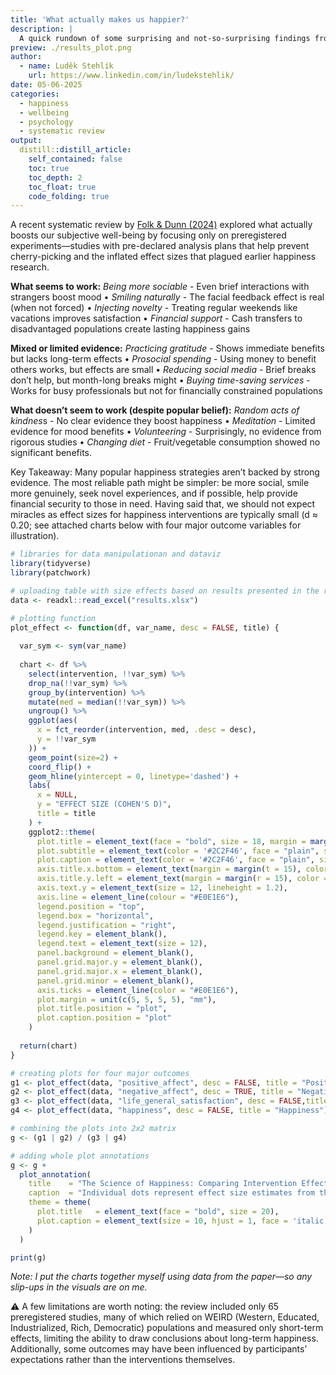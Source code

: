 ```yaml
---
title: 'What actually makes us happier?'
description: |
  A quick rundown of some surprising and not-so-surprising findings from a recent systematic review on how well happiness interventions work.    
preview: ./results_plot.png    
author:
  - name: Luděk Stehlík
    url: https://www.linkedin.com/in/ludekstehlik/
date: 05-06-2025
categories:
  - happiness
  - wellbeing
  - psychology
  - systematic review
output:
  distill::distill_article:
    self_contained: false
    toc: true
    toc_depth: 2
    toc_float: true
    code_folding: true
---
```


A recent systematic review by [Folk & Dunn (2024)](https://www.annualreviews.org/content/journals/10.1146/annurev-psych-022423-030818){target="_blank"} explored what actually boosts our subjective well-being by focusing only on preregistered experiments—studies with pre-declared analysis plans that help prevent cherry-picking and the inflated effect sizes that plagued earlier happiness research.

**What seems to work:** *Being more sociable* - Even brief interactions with strangers boost mood • *Smiling naturally* - The facial feedback effect is real (when not forced) • *Injecting novelty* - Treating regular weekends like vacations improves satisfaction • *Financial support* - Cash transfers to disadvantaged populations create lasting happiness gains

**Mixed or limited evidence:** *Practicing gratitude* - Shows immediate benefits but lacks long-term effects • *Prosocial spending* - Using money to benefit others works, but effects are small • *Reducing social media* - Brief breaks don't help, but month-long breaks might • *Buying time-saving services* - Works for busy professionals but not for financially constrained populations

**What doesn't seem to work (despite popular belief):** *Random acts of kindnes*s - No clear evidence they boost happiness • *Meditation* - Limited evidence for mood benefits • *Volunteering* - Surprisingly, no evidence from rigorous studies • *Changing diet* - Fruit/vegetable consumption showed no significant benefits.

Key Takeaway: Many popular happiness strategies aren't backed by strong evidence. The most reliable path might be simpler: be more social, smile more genuinely, seek novel experiences, and if possible, help provide financial security to those in need. Having said that, we should not expect miracles as effect sizes for happiness interventions are typically small (d ≈ 0.20; see attached charts below with four major outcome variables for illustration).

```r

# libraries for data manipulationan and dataviz
library(tidyverse)
library(patchwork)

# uploading table with size effects based on results presented in the research paper (only for four major outcomes)
data <- readxl::read_excel("results.xlsx")

# plotting function
plot_effect <- function(df, var_name, desc = FALSE, title) {
  
  var_sym <- sym(var_name)
  
  chart <- df %>%
    select(intervention, !!var_sym) %>%
    drop_na(!!var_sym) %>%
    group_by(intervention) %>%
    mutate(med = median(!!var_sym)) %>%
    ungroup() %>%
    ggplot(aes(
      x = fct_reorder(intervention, med, .desc = desc),
      y = !!var_sym
    )) +
    geom_point(size=2) +
    coord_flip() +
    geom_hline(yintercept = 0, linetype='dashed') +
    labs(
      x = NULL,
      y = "EFFECT SIZE (COHEN'S D)",
      title = title  
    ) +
    ggplot2::theme(
      plot.title = element_text(face = "bold", size = 18, margin = margin(0, 0, 10, 0)),
      plot.subtitle = element_text(color = '#2C2F46', face = "plain", size = 16, margin = margin(0, 0, 20, 0)),
      plot.caption = element_text(color = '#2C2F46', face = "plain", size = 10, hjust = 0),
      axis.title.x.bottom = element_text(margin = margin(t = 15), color = '#2C2F46', face = "plain", size = 13, hjust = 0),
      axis.title.y.left = element_text(margin = margin(r = 15), color = '#2C2F46', face = "plain", size = 13),
      axis.text.y = element_text(size = 12, lineheight = 1.2),  
      axis.line = element_line(colour = "#E0E1E6"),
      legend.position = "top", 
      legend.box = "horizontal",
      legend.justification = "right",
      legend.key = element_blank(),
      legend.text = element_text(size = 12),
      panel.background = element_blank(),
      panel.grid.major.y = element_blank(),
      panel.grid.major.x = element_blank(),
      panel.grid.minor = element_blank(),
      axis.ticks = element_line(color = "#E0E1E6"),
      plot.margin = unit(c(5, 5, 5, 5), "mm"), 
      plot.title.position = "plot",
      plot.caption.position = "plot"
    )
  
  return(chart)
}

# creating plots for four major outcomes
g1 <- plot_effect(data, "positive_affect", desc = FALSE, title = "Positive Affect")
g2 <- plot_effect(data, "negative_affect", desc = TRUE, title = "Negative Affect")
g3 <- plot_effect(data, "life_general_satisfaction", desc = FALSE,title = "Life & General Satisfaction")
g4 <- plot_effect(data, "happiness", desc = FALSE, title = "Happiness")

# combining the plots into 2x2 matrix
g <- (g1 | g2) / (g3 | g4)

# adding whole plot annotations
g <- g + 
  plot_annotation(
    title    = "The Science of Happiness: Comparing Intervention Effects from Preregistered Experiments",
    caption  = "Individual dots represent effect size estimates from the reviewed studies.\nIn each chart—except for the one on negative affect—interventions are listed in descending order of median effect size.\nSource: 'How Can People Become Happier? A Systematic Review of Preregistered Experiments' by Dunigan Folk and Elizabeth Dunn (2024)",
    theme = theme(
      plot.title   = element_text(face = "bold", size = 20),
      plot.caption = element_text(size = 10, hjust = 1, face = 'italic')
    )
  )

print(g)

```

*Note: I put the charts together myself using data from the paper—so any slip-ups in the visuals are on me.*

⚠️ A few limitations are worth noting: the review included only 65 preregistered studies, many of which relied on WEIRD (Western, Educated, Industrialized, Rich, Democratic) populations and measured only short-term effects, limiting the ability to draw conclusions about long-term happiness. Additionally, some outcomes may have been influenced by participants’ expectations rather than the interventions themselves.